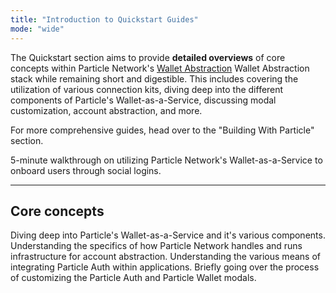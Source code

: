 ```yaml
---
title: "Introduction to Quickstart Guides"
mode: "wide"
---
```


The Quickstart section aims to provide **detailed overviews** of core concepts within Particle Network's [Wallet Abstraction](/landing/wallet-abstraction/btc-connect) Wallet Abstraction stack while remaining short and digestible. This includes covering the utilization of various connection kits, diving deep into the different components of Particle's Wallet-as-a-Service, discussing modal customization, account abstraction, and more.

<Tip>For more comprehensive guides, head over to the "Building With Particle" section.</Tip>

  <Card title="Wallet-as-a-Service web quickstart" icon="code" href="/resources/quickstart/waas/web-quickstart">
    5-minute walkthrough on utilizing Particle Network's Wallet-as-a-Service to onboard users through social logins.
  </Card>

***

## Core concepts

<CardGroup cols={2}>
  <Card title="Wallet-as-a-Service" icon="wallet" href="/resources/quickstart/waas/understanding-waas">
    Diving deep into Particle's Wallet-as-a-Service and it's various components.
  </Card>
      <Card title="Account Abstraction" icon="credit-card" href="/resources/quickstart/aa/web-aa">
    Understanding the specifics of how Particle Network handles and runs infrastructure for account abstraction.
  </Card>
  <Card title="Connection Kits" icon="ethernet" href="/resources/quickstart/connection-kits/solana">
    Understanding the various means of integrating Particle Auth within applications.
  </Card>
   <Card title="Customization" icon="palette" href="/resources/quickstart/customization/auth">
    Briefly going over the process of customizing the Particle Auth and Particle Wallet modals.
  </Card>

</CardGroup>
